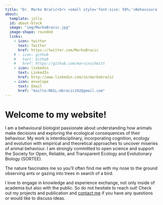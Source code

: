 ```yaml
---
title: "Dr. Marko Bračić<br> <small style='font-size: 50%;'>Behavioural biologist</small>"
about:
  template: jolla
  id: about-block
  image: "img/MarkoBracic.jpg"
  image-shape: rounded
  links:
    - icon: twitter
      text: Twitter
      href: https://twitter.com/MarkoBracic
    # - icon: github
    #   text: Github
    #   href: https://github.com/marvinschmitt
    - icon: linkedin
      text: LinkedIn
      href: http://www.linkedin.com/in/markobračić
    - icon: envelope
      text: Email
      href: "mailto:MAIL:mbracic192@gmail.com" 
---
```


::: {#about-block}
:::

# Welcome to my website!

I am a behavioural biologist passionate about understanding how animals make decisions and exploring the ecological consequences of their behaviour. My work is interdisciplinary, incorporating cognition, ecology and evolution with empirical and theoretical approaches to uncover miseries of animal behaviour. I am strongly committed to open science and support the Society for Open, Reliable, and Transparent Ecology and Evolutionary Biology (SORTEE). 

The nature fascinates me so you'll often find me with my nose to the ground observing ants or gazing into trees in search of a bird.

I love to engage in knowledge and experience exchange, not only inside of academia but also with the public. So do not hesitate to reach out! Check out my projects and publication and [contact me](mailto:mbracic192@gmail.com" ) if you have any questions or would like to discuss ideas.